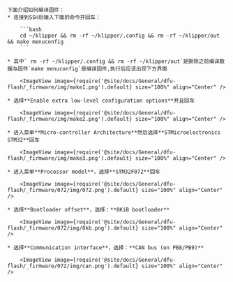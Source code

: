 
    下面介绍如何编译固件：
    * 连接到SSH后输入下面的命令并回车：

        ```bash
        cd ~/klipper && rm -rf ~/klipper/.config && rm -rf ~/klipper/out && make menuconfig
        ```

    * 其中` rm -rf ~/klipper/.config && rm -rf ~/klipper/out`是删除之前编译数据与固件`make menuconfig`是编译固件,执行后应该出现下方界面

        <ImageView image={require('@site/docs/General/dfu-flash/_firmware/img/make1.png').default} size="100%" align="Center" />

    * 选择**Enable extra low-level configuration options**并且回车

        <ImageView image={require('@site/docs/General/dfu-flash/_firmware/img/make2.png').default} size="100%" align="Center" />

    * 进入菜单**Micro-controller Architecture**然后选择**STMicroelectronics STM32**回车

        <ImageView image={require('@site/docs/General/dfu-flash/_firmware/img/make3.png').default} size="100%" align="Center" />

    * 进入菜单**Processor model**，选择**STM32F072**回车

        <ImageView image={require('@site/docs/General/dfu-flash/_firmware/072/img/072.png').default} size="100%" align="Center" />

    * 选择**Bootloader offset**，选择：**8KiB bootloader**

        <ImageView image={require('@site/docs/General/dfu-flash/_firmware/072/img/8kb.png').default} size="100%" align="Center" />

    * 选择**Communication interface**，选择：**CAN bus (on PB8/PB9)**

        <ImageView image={require('@site/docs/General/dfu-flash/_firmware/072/img/can.png').default} size="100%" align="Center" />